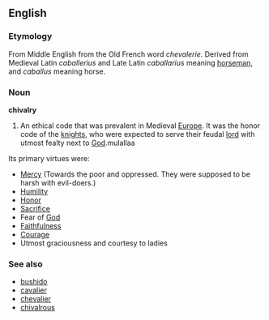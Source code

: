 ==English==

===Etymology===
From Middle English from the Old French word ''chevalerie''. Derived from Medieval Latin ''caballerius'' and Late Latin ''caballarius'' meaning [[horseman]], and ''caballus'' meaning horse.

===Noun===
'''chivalry'''

#An ethical code that was prevalent in Medieval [[Europe]].  It was the honor code of the [[knight]]s, who were expected to serve their feudal [[lord]] with utmost fealty next to [[God]].mulallaa


Its primary virtues were:
* [[Mercy]] (Towards the poor and oppressed. They were supposed to be harsh with evil-doers.)
* [[Humility]]
* [[Honor]]
* [[Sacrifice]]
* Fear of [[God]]
* [[Faithfulness]]
* [[Courage]]
* Utmost graciousness and courtesy to ladies

===See also===
*[[bushido]]
*[[cavalier]]
*[[chevalier]]
*[[chivalrous]]